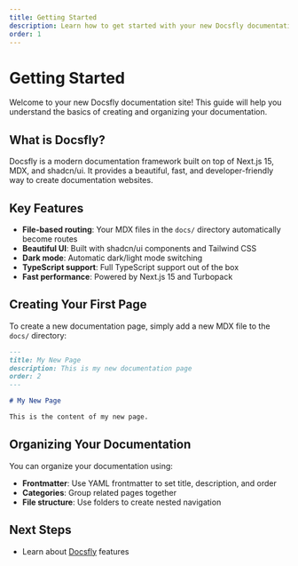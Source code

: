 ```yaml
---
title: Getting Started
description: Learn how to get started with your new Docsfly documentation site
order: 1
---
```


# Getting Started

Welcome to your new Docsfly documentation site! This guide will help you understand the basics of creating and organizing your documentation.

## What is Docsfly?

Docsfly is a modern documentation framework built on top of Next.js 15, MDX, and shadcn/ui. It provides a beautiful, fast, and developer-friendly way to create documentation websites.

## Key Features

- **File-based routing**: Your MDX files in the `docs/` directory automatically become routes
- **Beautiful UI**: Built with shadcn/ui components and Tailwind CSS
- **Dark mode**: Automatic dark/light mode switching
- **TypeScript support**: Full TypeScript support out of the box
- **Fast performance**: Powered by Next.js 15 and Turbopack

## Creating Your First Page

To create a new documentation page, simply add a new MDX file to the `docs/` directory:

```markdown
---
title: My New Page
description: This is my new documentation page
order: 2
---

# My New Page

This is the content of my new page.
```

## Organizing Your Documentation

You can organize your documentation using:

- **Frontmatter**: Use YAML frontmatter to set title, description, and order
- **Categories**: Group related pages together
- **File structure**: Use folders to create nested navigation

## Next Steps

- Learn about [Docsfly](https://docsfly.rai.bio/) features